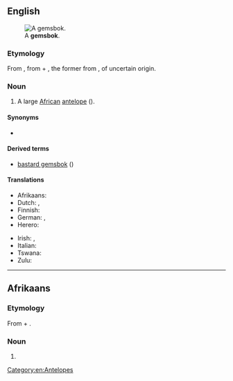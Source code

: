 ==English==
{{wikipedia}}
[[File:Oryx_gazella_(Okevi).jpg|thumb|A '''gemsbok'''.]]

===Etymology===
From {{der|en|af|gemsbok}}, from {{der|en|nl|gems||[[chamois]]}} + {{m|nl|bok||[[buck]]}}, the former from {{der|en|de|Gämse}}, of uncertain origin.

===Noun===
{{en-noun|s|gemsbok}}

# A large [[African]] [[antelope]] ({{taxlink|Oryx gazella|species|ver=180529}}).

====Synonyms====
* {{l|en|gemsbuck}}

====Derived terms====
* [[bastard gemsbok]] ({{taxlink|Hippotragus equinus|species|ver=180529}})

====Translations====
{{trans-top|a large African antelope of the ''Oryx'' genus}}
* Afrikaans: {{t+|af|gemsbok}}
* Dutch: {{t+|nl|gemsbok|m}}, {{t|nl|spiesbok|m}}
* Finnish: {{t|fi|keihäsantilooppi}}
* German: {{t|de|Spießbock|m}}, {{t|de|Gemsbok|m}}
* Herero: {{t-needed|hz}}
{{trans-mid}}
* Irish: {{t|ga|geamsboc|m}}, {{t|ga|oracs gasaileach|m}}
* Italian: {{t|it|orice gazella|m}}
* Tswana: {{t|tn|kukama}}
* Zulu: {{t-needed|zu}}
{{trans-bottom}}

[[Category:en:Antelopes]]

----

==Afrikaans==

===Etymology===
From {{der|af|nl|gems||[[chamois]]}} + {{m|nl|bok||[[buck]]}}.

===Noun===
{{af-noun|gemsbokke}}

# {{l|en|gemsbok}}

{{topics|af|Antelopes}}
